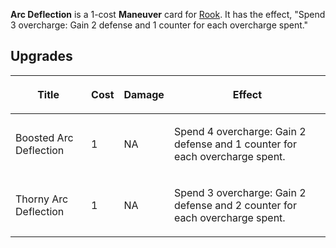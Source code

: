{{Card
|rarity = Uncommon
|upgrade1 = Boosted Arc Deflection
|upgrade2 = Thorny Arc Deflection
|expreq = 7
|upgradeable = Yes
|decktype = Battle
|cardtype = Maneuver
|character = Rook}}
{{Quote|When the pistols are spun up enough, you can actually get a pretty decent shield going.}}

'''Arc Deflection''' is a 1-cost '''Maneuver''' card for [[Rook]]. It has the effect, "Spend 3 overcharge: Gain 2 defense and 1 counter for each overcharge spent."

==Upgrades==
{| class="wikitable"
|+
!Title
!Cost
!Damage
!Effect
|-
|Boosted Arc Deflection
|1
|NA
|Spend 4 overcharge: Gain 2 defense and 1 counter for each overcharge spent.
|-
|Thorny Arc Deflection
|1
|NA
|Spend 3 overcharge: Gain 2 defense and 2 counter for each overcharge spent.
|}